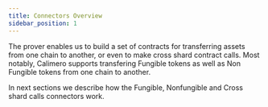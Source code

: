 ```yaml
---
title: Connectors Overview
sidebar_position: 1
---
```


The prover enables us to build a set of contracts for transferring assets from one chain to another, or even to make cross shard contract calls. Most notably, Calimero supports transfering Fungible tokens as well as Non Fungible tokens from one chain to another.

In next sections we describe how the Fungible, Nonfungible and Cross shard calls connectors work.
